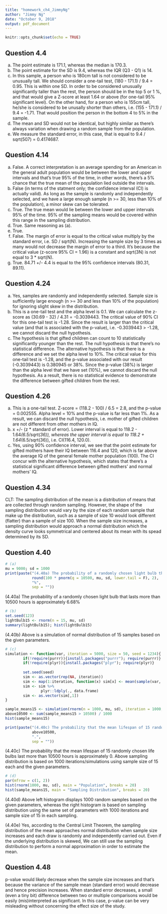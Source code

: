 ```yaml
---
title: "homework_ch4_JimmyNg"
author: "Jimmy Ng"
date: "October 9, 2018"
output: pdf_document
---
```


```r
knitr::opts_chunk$set(echo = TRUE)
```

## Question 4.4
(a) The point estimate is 171.1, whereas the median is 170.3.
(b) The point estimate for the SD is 9.4, whereas the IQR (Q3 - Q1) is 14.
(c) In this sample, a person who is 180cm tall is not considered to be unusually tall. We should consider a one-tail test, (180 - 171.1) / 9.4 = 0.95. This is within one SD. In order to be considered unusually significantly taller than the rest, the person should be in the top 5 or 1 %, and that would give a Z-score at least 1.64 or above (for one-tail 95% significant level). On the other hand, for a person who is 155cm tall, he/she is considered to be unusally shorter than others, i.e. (155 - 171.1) / 9.4 = -1.71. That would position the person in the bottom 4 to 5% in the sample. 
(d) The mean and SD would not be identical, but highly similar as there's always variation when drawing a random sample from the population.
(e) We measure the standard error, in this case, that is equal to 9.4 / sqrt(507) = 0.4174687.

## Question 4.14
(a) False. A correct interpretation is an average spending for an American in the general adult population would be between the lower and upper intervals and that's true 95% of the time, in other words, there's a 5% chance that the true mean of the population lied outside the intervals.
(b) False (in terms of the statment only; the confidence interval (CI) is actually valid). As long as the sample is randomly and independently selected, and we have a large enough sample (n >= 30, less than 10% of the population), a minor skew can be tolerated.
(c) True. The true mean would lie between the lower and upper intervals 95% of the time. 95% of the sampling means would be covered within this range in the sampling distribution.
(d) True. Same reasoning as (a).
(e) True. 
(f) False. The margin of error is equal to the critical value multiply by the standard error, i.e. SD / sqrt(N). Increasing the sample size by 3 times as many would not decrease the margin of error to a third. It's because the critical value (z-score 95% CI = 1.96) is a constant and sqrt(3N) is not equal to 3 * sqrt(N).
(g) True. 84.71 +/- 4.4 is equal to the 95% confidence intervals (80.31, 89.11).

## Question 4.24
(a) Yes, samples are randomly and independently selected. Sample size is sufficiently large enough (n >= 30 and less than 10% of the population) for ignoring slight skew in the distribution.
(b) This is a one-tail test and the alpha level is 0.1. We can calculate the z-score as (30.69 - 32) / 4.31 = -0.3039443. The critical value of 90% CI for this one-tail test is -1.28. Since the result is larger than the critical value (and that is associated with the p-value), i.e. -0.3039443 > -1.28, we cannot discard the null hypothesis.
(c) The hypothesis is that gifted children can count to 10 statistically significantly younger than the rest. The null hypothesis is that there's no statistical difference. The alternative hypothesis is that there is a difference and we set the alpha level to 10%. The critical value for this one-tail test is -1.28, and the p-value associated with our result (-0.3039443) is 0.380945 or 38%. Since the p-value (38%) is larger than the alpha level that we have set (10%), we cannot discard the null hypothesis. As a result, there is no statistical evidence to demonstrate the difference between gifted children from the rest.

## Question 4.26
(a) This is a one-tail test. Z-score = (118.2 - 100) / 6.5 = 2.8, and the p-value = 0.002555. Alpha level = 10% and the p-value is far less than 1%. As a result, we can discard the null hypothesis, i.e. mother of gifted children are not different from other mothers in IQ. 
(b) x +/- (z * standard of error). Lower interval is equal to 118.2 - 1.64*(6.5/sqrt(36)), whereas the upper interval is equal to 118.2 + 1.64*(6.5/sqrt(36)), i.e. CI(116.4, 120.0).
(c) Yes, using 90% confidence interval, we see that the point estimate for gifted mothers have their IQ between 116.4 and 120, which is far above the average IQ of the general female mother population (100). The CI concur with the alternative hypothesis, which states that there's a statistical significant difference between gifted mothers' and normal mothers' IQ.

## Question 4.34
CLT: The sampling distribution of the mean is a distribution of means that are collected through random sampling. However, the shape of the sampling distribution would vary by the size of each random sample that make up the distribution, such as a sample of size 10 would look different (flatter) than a sample of size 100. When the sample size increases, a sampling distribution would approach a normal distribution which the density curve looks symmetrical and centered about its mean with its spead determined by its SD.

## Question 4.40
```r
# (a)
mu = 9000; sd = 1000
print(paste("(4.40a) The probability of a randomly chosen light bulb that lasts more than 10500 hours is approximately ",
            round(100 * pnorm(q = 10500, mu, sd, lower.tail = F), 2), 
            "%",
            sep = ""))
```
(4.40a) The probability of a randomly chosen light bulb that lasts more than 10500 hours is approximately 6.68%

```r
# (b)
set.seed(123)
lightBulb15 <- rnorm(n = 15, mu, sd)
summary(lightBulb15); hist(lightBulb15)
```
(4.40b) Above is a simulation of normal distribution of 15 samples based on the given parameters. 

```r
# (c)
simulation <- function(var, iteration = 5000, size = 50, seed = 1234){
        if(!require(purrr)){install.packages("purrr"); require(purrr)}
        if(!require(plyr)){install.packages("plyr"); require(plyr)}
        
        set.seed(seed)
        sim <- as.vector(rep(NA, iteration))        
        sim <- map(1:iteration, function(x) sim[x] <- mean(sample(var, size)))
        sim <- sim %>% 
                plyr::ldply(., data.frame)
        sim <- as.vector(sim[,1])
}

sample_means15 <- simulation(rnorm(n = 1000, mu, sd), iteration = 1000, size = 15, seed = 123)
above10500 <- sum(sample_means15 > 10500) / 1000
hist(sample_means15)

print(paste("(4.40c) The probability that the mean lifespan of 15 randomly chosen life bulbs last more than 10500 hours is approximately ", 
            above10500, 
            ".",
            sep = ""))
```
(4.40c) The probability that the mean lifespan of 15 randomly chosen life bulbs last more than 10500 hours is approximately 0. Above sampling distribution is based on 1000 iterations/simulations using sample size of 15 each and the given parameters.

```r
# (d)
par(mfrow = c(1, 2))
hist(rnorm(1000, mu, sd), main = "Population", breaks = 20)
hist(sample_means15, main = "Sampling Distribution", breaks = 20)
```
(4.40d) Above left histogram displays 1000 random samples based on the given parameters, whereas the right histogram is based on sampling distribution using the same set of parameters with 1000 iterations and sample size of 15 in each sampling.

(4.40e) Yes, according to the Central Limit Theorem, the sampling distribution of the mean approaches normal distribution when sample size increases and each draw is randomly and independently carried out. Even if the underlying distribution is skewed, We can still use the sampling distribution to perform a normal approximation in order to estimate the mean.

## Question 4.48
p-value would likely decrease when the sample size increases and that's because the variance of the sample mean (standard error) would decrease and hence precision increases. When standard error decreases, a small (even a tiny bit) difference between two or multiple comparisons would be easily (mis)interpreted as significant. In this case, p-value can be very misleading without concerning the effect size of the study.



























